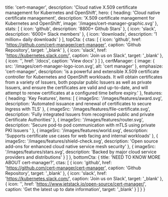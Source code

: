   title: 'cert-manager',
  description:
    'Cloud native X.509 certificate management for Kubernetes and OpenShift',
  hero: {
    heading: 'Cloud native certificate management',
    description: 'X.509 certificate management for Kubernetes and OpenShift',
    image: '/images/cert-manager-graphic.svg'
  },
  stats: [
    {
      icon: 'github',
      description: '8800+ Github Stars'
    },
    {
      icon: 'slack',
      description: '6000+ Slack members'
    },
    {
      icon: 'downloads',
      description: '1 million+ daily downloads'
    }
  ],
  topCta: {
    ctas: [
      {
        icon: 'github',
        href: 'https://github.com/cert-manager/cert-manager',
        caption: 'Github Repository',
        target: '_blank'
      },
      {
        icon: 'slack',
        href: 'https://kubernetes.slack.com/',
        caption: 'Join us on Slack',
        target: '_blank'
      },
      {
        icon: '',
        href: '/docs',
        caption: 'View docs'
      }
    ]
  },
  certManager: {
    image: { src: '/images/cert-manager-logo-icon.svg', alt: 'cert manager' },
    emphasize: 'cert-manager',
    description:
      'is a powerful and extensible X.509 certificate controller for Kubernetes and OpenShift workloads. It will obtain certificates from a variety of Issuers, both popular public Issuers as well as private Issuers, and ensure the certificates are valid and up-to-date, and will attempt to renew certificates at a configured time before expiry.'
  },
  features: {
    heading: 'Key Features',
    items: [
      {
        imageSrc: '/images/features/award.svg',
        description:
          'Automated issuance and renewal of certificates to secure Ingress with TLS'
      },
      {
        imageSrc: '/images/features/file-certificate.svg',
        description:
          'Fully integrated Issuers from recognised public and private Certificate Authorities'
      },
      {
        imageSrc: '/images/features/router.svg',
        description:
          'Secure pod-to pod communication with mTLS using private PKI Issuers '
      },
      {
        imageSrc: '/images/features/world.svg',
        description:
          'Supports certificate use cases for web facing and internal workloads'
      },
      {
        imageSrc: '/images/features/shield-check.svg',
        description:
          'Open source add-ons for enhanced cloud native service mesh security'
      },
      {
        imageSrc: '/images/features/stars.svg',
        description: 'Backed by major cloud service providers and distributions'
      }
    ]
  },
  bottomCta: {
    title: 'NEED TO KNOW MORE ABOUT cert-manager?',
    ctas: [
      {
        icon: 'github',
        href: 'https://github.com/cert-manager/cert-manager',
        caption: 'Github Repository',
        target: '_blank'
      },
      {
        icon: 'slack',
        href: 'https://kubernetes.slack.com/',
        caption: 'Join us on Slack',
        target: '_blank'
      },
      {
        icon: '',
        href: 'https://www.jetstack.io/open-source/cert-manager/',
        caption: 'Get the latest up to date information',
        target: '_blank'
      }
    ]
  }
}
